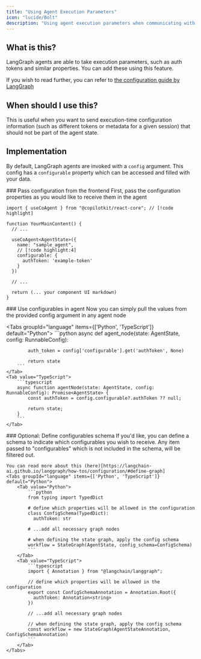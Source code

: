 ```yaml
---
title: "Using Agent Execution Parameters"
icon: "lucide/Bolt"
description: "Using agent execution parameters when communicating with an agent."
---
```


## What is this?
LangGraph agents are able to take execution parameters, such as auth tokens and similar properties.
You can add these using this feature.

If you wish to read further, you can refer to [the configuration guide by LangGraph](https://langchain-ai.github.io/langgraph/how-tos/configuration/)

## When should I use this?

This is useful when you want to send execution-time configuration information (such as different tokens or metadata for a given session) that should not be part of the agent state.

## Implementation

By default, LangGraph agents are invoked with a `config` argument. This config has a `configurable` property which can be accessed and filled with your data.

<Steps>
<Step>
### Pass configuration from the frontend
First, pass the configuration properties as you would like to receive them in the agent

```tsx title="app/page.tsx"
import { useCoAgent } from "@copilotkit/react-core"; // [!code highlight]

function YourMainContent() {
  // ...

  useCoAgent<AgentState>({
    name: "sample_agent",
    // [!code highlight:4]
    configurable: {
      authToken: 'example-token'
    }
  })

  // ...

  return (... your component UI markdown)
}
```
</Step>
<Step>
### Use configurables in agent
Now you can simply pull the values from the provided config argument in any agent node

<Tabs groupId="language" items={['Python', 'TypeScript']} default="Python">
    <Tab value="Python">
        ```python
        async def agent_node(state: AgentState, config: RunnableConfig):
            
            auth_token = config['configurable'].get('authToken', None)

            return state
        ```
    </Tab>
    <Tab value="TypeScript">
        ```typescript
        async function agentNode(state: AgentState, config: RunnableConfig): Promise<AgentState> {
            const authToken = config.configurable?.authToken ?? null;

            return state;
        }
        ```
    </Tab>
</Tabs>
</Step>
<Step>
    ### Optional: Define configurables schema
    If you'd like, you can define a schema to indicate which configurables you wish to receive.
    Any item passed to "configurables" which is not included in the schema, will be filtered out.

    You can read more about this (here)[https://langchain-ai.github.io/langgraph/how-tos/configuration/#define-graph]
    <Tabs groupId="language" items={['Python', 'TypeScript']} default="Python">
        <Tab value="Python">
            ```python
            from typing import TypedDict

            # define which properties will be allowed in the configuration
            class ConfigSchema(TypedDict):
              authToken: str

            # ...add all necessary graph nodes

            # when defining the state graph, apply the config schema
            workflow = StateGraph(AgentState, config_schema=ConfigSchema)
            ```
        </Tab>
        <Tab value="TypeScript">
            ```typescript
            import { Annotation } from "@langchain/langgraph";

            // define which properties will be allowed in the configuration
            export const ConfigSchemaAnnotation = Annotation.Root({
              authToken: Annotation<string>
            })

            // ...add all necessary graph nodes

            // when defining the state graph, apply the config schema
            const workflow = new StateGraph(AgentStateAnnotation, ConfigSchemaAnnotation)
            ```
        </Tab>
    </Tabs>
</Step>
</Steps>

